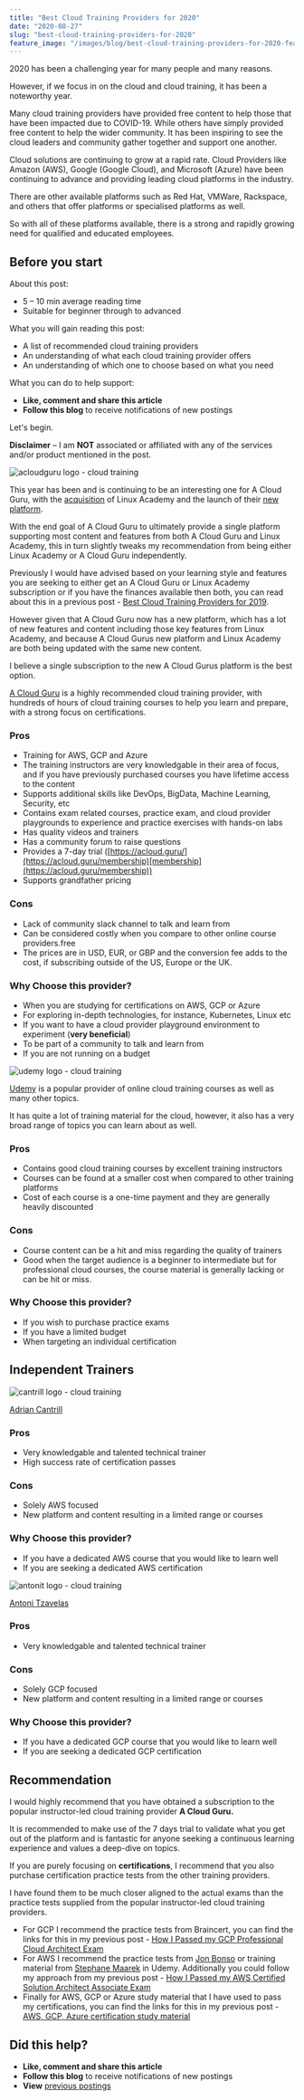 ```yaml
---
title: "Best Cloud Training Providers for 2020"
date: "2020-08-27"
slug: "best-cloud-training-providers-for-2020"
feature_image: "/images/blog/best-cloud-training-providers-for-2020-feature-image.png"
---
```


2020 has been a challenging year for many people and many reasons.

However, if we focus in on the cloud and cloud training, it has been a noteworthy year.

Many cloud training providers have provided free content to help those that have been impacted due to COVID-19. While others have simply provided free content to help the wider community. It has been inspiring to see the cloud leaders and community gather together and support one another.

Cloud solutions are continuing to grow at a rapid rate. Cloud Providers like Amazon (AWS), Google (Google Cloud), and Microsoft (Azure) have been continuing to advance and providing leading cloud platforms in the industry.

There are other available platforms such as Red Hat, VMWare, Rackspace, and others that offer platforms or specialised platforms as well.

So with all of these platforms available, there is a strong and rapidly growing need for qualified and educated employees.

## Before you start

About this post:

*   5 – 10 min average reading time
*   Suitable for beginner through to advanced

What you will gain reading this post:

*   A list of recommended cloud training providers
*   An understanding of what each cloud training provider offers
*   An understanding of which one to choose based on what you need

What you can do to help support:

*   **Like, comment and share this article**
*   **Follow this blog** to receive notifications of new postings

Let's begin.

**Disclaimer** – I am **NOT** associated or affiliated with any of the services and/or product mentioned in the post.

![acloudguru logo - cloud training](https://robertleggett.blog/wp-content/uploads/2019/12/a-cloud-guru.png)  

This year has been and is continuing to be an interesting one for A Cloud Guru, with the [acquisition](https://linuxacademy.com/news/press-release/acloudguru/) of Linux Academy and the launch of their [new platform](https://go.acloud.guru/1PL_dg_see-the-new-ACG.html).

With the end goal of A Cloud Guru to ultimately provide a single platform supporting most content and features from both A Cloud Guru and Linux Academy, this in turn slightly tweaks my recommendation from being either Linux Academy or A Cloud Guru independently.

Previously I would have advised based on your learning style and features you are seeking to either get an A Cloud Guru or Linux Academy subscription or if you have the finances available then both, you can read about this in a previous post - [Best Cloud Training Providers for 2019](https://robertleggett.blog/2019/12/11/top-5-cloud-training-providers-for-2019/).

However given that A Cloud Guru now has a new platform, which has a lot of new features and content including those key features from Linux Academy, and because A Cloud Gurus new platform and Linux Academy are both being updated with the same new content.

I believe a single subscription to the new A Cloud Gurus platform is the best option.

[A Cloud Guru](https://acloud.guru/) is a highly recommended cloud training provider, with hundreds of hours of cloud training courses to help you learn and prepare, with a strong focus on certifications.

### Pros

*   Training for AWS, GCP and Azure
*   The training instructors are very knowledgable in their area of focus, and if you have previously purchased courses you have lifetime access to the content
*   Supports additional skills like DevOps, BigData, Machine Learning, Security, etc
*   Contains exam related courses, practice exam, and cloud provider playgrounds to experience and practice exercises with hands-on labs
*   Has quality videos and trainers
*   Has a community forum to raise questions
*   Provides a 7-day trial ([https://acloud.guru/](https://acloud.guru/membership)[membership](https://acloud.guru/membership))
*   Supports grandfather pricing

### Cons

*   Lack of community slack channel to talk and learn from
*   Can be considered costly when you compare to other online course providers.free
*   The prices are in USD, EUR, or GBP and the conversion fee adds to the cost, if subscribing outside of the US, Europe or the UK.

### Why Choose this provider?

*   When you are studying for certifications on AWS, GCP or Azure
*   For exploring in-depth technologies, for instance, Kubernetes, Linux etc
*   If you want to have a cloud provider playground environment to experiment (**very beneficial**)
*   To be part of a community to talk and learn from
*   If you are not running on a budget

![udemy logo - cloud training](https://robertleggett.blog/wp-content/uploads/2019/12/udemy.png)  

[Udemy](https://udemy.com) is a popular provider of online cloud training courses as well as many other topics.

It has quite a lot of training material for the cloud, however, it also has a very broad range of topics you can learn about as well.

### Pros

*   Contains good cloud training courses by excellent training instructors
*   Courses can be found at a smaller cost when compared to other training platforms
*   Cost of each course is a one-time payment and they are generally heavily discounted

### Cons

*   Course content can be a hit and miss regarding the quality of trainers
*   Good when the target audience is a beginner to intermediate but for professional cloud courses, the course material is generally lacking or can be hit or miss.

### Why Choose this provider?

*   If you wish to purchase practice exams
*   If you have a limited budget
*   When targeting an individual certification

## Independent Trainers

![cantrill logo - cloud training](https://robertleggett.blog/wp-content/uploads/2020/08/Screen-Shot-2020-08-27-at-3.53.52-pm.png)  

[Adrian Cantrill](https://learn.cantrill.io/)

### Pros

*   Very knowledgable and talented technical trainer
*   High success rate of certification passes

### Cons

*   Solely AWS focused
*   New platform and content resulting in a limited range or courses

### Why Choose this provider?

*   If you have a dedicated AWS course that you would like to learn well
*   If you are seeking a dedicated AWS certification

![antonit logo - cloud training](https://robertleggett.blog/wp-content/uploads/2020/08/Screen-Shot-2020-08-27-at-3.53.18-pm.png)  

[Antoni Tzavelas](https://training.antonit.com/)

### Pros

*   Very knowledgable and talented technical trainer

### Cons

*   Solely GCP focused
*   New platform and content resulting in a limited range or courses

### Why Choose this provider?

*   If you have a dedicated GCP course that you would like to learn well
*   If you are seeking a dedicated GCP certification

## Recommendation

I would highly recommend that you have obtained a subscription to the popular instructor-led cloud training provider **A Cloud Guru.**

It is recommended to make use of the 7 days trial to validate what you get out of the platform and is fantastic for anyone seeking a continuous learning experience and values a deep-dive on topics.

If you are purely focusing on **certifications**, I recommend that you also purchase certification practice tests from the other training providers.

I have found them to be much closer aligned to the actual exams than the practice tests supplied from the popular instructor-led cloud training providers.

*   For GCP I recommend the practice tests from Braincert, you can find the links for this in my previous post - [How I Passed my GCP Professional Cloud Architect Exam](https://robertleggett.blog/2019/09/21/how-i-passed-the-gcp-professional-cloud-architect-exam/)
*   For AWS I recommend the practice tests from [Jon Bonso](https://www.udemy.com/user/jonjonbonso/) or training material from [Stephane Maarek](https://www.udemy.com/user/stephane-maarek/) in Udemy. Additionally you could follow my approach from my previous post - [How I Passed my AWS Certified Solution Architect Associate Exam](https://robertleggett.blog/2018/12/02/how-i-passed-the-aws-certified-solution-architect-associate-exam/)
*   Finally for AWS, GCP or Azure study material that I have used to pass my certifications, you can find the links for this in my previous post - [AWS, GCP, Azure certification study material](https://robertleggett.blog/2020/06/25/aws-gcp-azure-certification-study-material/)

## Did this help?

*   **Like, comment and share this article**
*   **Follow this blog** to receive notifications of new postings
*   **View** [previous postings](https://robertleggett.blog/)

